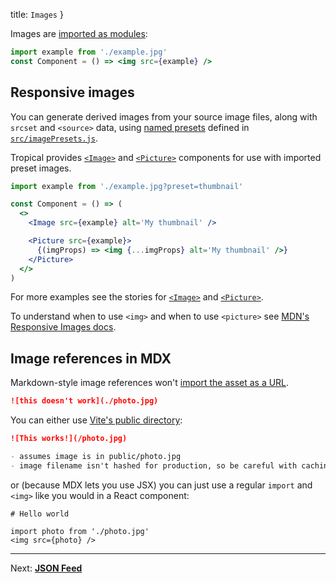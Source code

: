   title: `Images`
}

Images are [imported as modules](https://vitejs.dev/guide/assets.html#importing-asset-as-url):

```jsx
import example from './example.jpg'
const Component = () => <img src={example} />
```

## Responsive images

You can generate derived images from your source image files, along with `srcset` and `<source>` data, using [named presets](https://github.com/ElMassimo/vite-plugin-image-presets) defined in [`src/imagePresets.js`](https://github.com/bensmithett/tropical/blob/HEAD/src/imagePresets.js).

Tropical provides [`<Image>`](https://github.com/bensmithett/tropical/tree/HEAD/src/components/tropical/Image) and [`<Picture>`](https://github.com/bensmithett/tropical/tree/HEAD/src/components/tropical/Picture) components for use with imported preset images.

```jsx
import example from './example.jpg?preset=thumbnail'

const Component = () => (
  <>
    <Image src={example} alt='My thumbnail' />

    <Picture src={example}>
      {(imgProps) => <img {...imgProps} alt='My thumbnail' />}
    </Picture>
  </>
)
```

For more examples see the stories for [`<Image>`](https://github.com/bensmithett/tropical/tree/HEAD/src/components/tropical/Image) and [`<Picture>`](https://github.com/bensmithett/tropical/tree/HEAD/src/components/tropical/Picture).

To understand when to use `<img>` and when to use `<picture>` see [MDN's Responsive Images docs](https://developer.mozilla.org/en-US/docs/Learn/HTML/Multimedia_and_embedding/Responsive_images).

## Image references in MDX

Markdown-style image references won't [import the asset as a URL](https://vitejs.dev/guide/assets.html#importing-asset-as-url).

```markdown
![this doesn't work](./photo.jpg)
```

You can either use [Vite's public directory](https://vitejs.dev/guide/assets.html#the-public-directory):

```markdown
![This works!](/photo.jpg)

- assumes image is in public/photo.jpg
- image filename isn't hashed for production, so be careful with caching
```

or (because MDX lets you use JSX) you can just use a regular `import` and `<img>` like you would in a React component:

```
# Hello world

import photo from './photo.jpg'
<img src={photo} />
```

---

Next: [**JSON Feed**](/docs/json-feed)